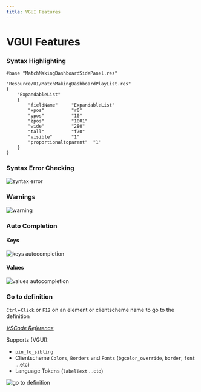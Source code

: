 ```yaml
---
title: VGUI Features
---
```



# VGUI Features

### Syntax Highlighting

```vdf copy=false
#base "MatchMakingDashboardSidePanel.res"

"Resource/UI/MatchMakingDashboardPlayList.res"
{
	"ExpandableList"
	{
		"fieldName"		"ExpandableList"
		"xpos"			"r0"
		"ypos"			"10"
		"zpos"			"1001"
		"wide"			"280"
		"tall"			"f70"
		"visible"		"1"
		"proportionaltoparent"	"1"
	}
}
```

### Syntax Error Checking

![syntax error](./dashboardpartymember_syntax_error.png)

### Warnings

![warning](./charinfopanel_warning.png)

### Auto Completion

#### Keys

![keys autocompletion](./autocompletion_keys.png)

#### Values

![values autocompletion](./autocompletion_values.png)

### Go to definition

`Ctrl`+`Click` or `F12` on an element or clientscheme name to go to the definition

*[VSCode Reference](https://code.visualstudio.com/docs/editor/editingevolved#_go-to-definition)*

Supports (VGUI):
 - `pin_to_sibling`
 - Clientscheme `Colors`, `Borders` and `Fonts` (`bgcolor_override`, `border`, `font` ...etc)
 - Language Tokens (`labelText` ...etc)

![go to definition](./go_to_definition.gif)
